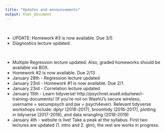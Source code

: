 ```yaml
---
title: "Updates and announcements"
output: html_document
---  
```

<br>

  
- UPDATE: Homework #3 is now available. Due 3/5  
- Diagnostics lecture updated.

<br>

- Multiple Regression lecture updated. Also, graded homeworks should be available via BOX.   
- Homework #2 is now available. Due 2/13  
- January 28th - Regression lecture updated  
- January 23rd - Homework #1 is now available. Due 2/1.  
- January 23rd -  Correlation lecture updated  
- January 15th - Learn tidyverse! http://psychnet.wustl.edu/new/r-training-documents/ (If you're not on WashU's secure wireless, username = securepsych and pw = psych4ever). Relevant tidyverse workshops include: dplyr (2016-2017), broomtidy (2016-2017), plotting in tidyverse (2017-2018), and data wrangling (2018-2019)   
- January 4th - website is live! Take a peak at the syllabus. First two lectures are updated (1. intro and 2. glm), the rest are works in progress.   

